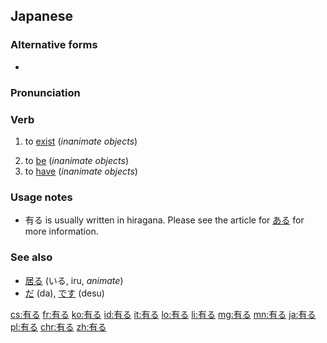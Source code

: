 ==Japanese==
{{ja-kanjitab|あ|sort=ある|yomi=kun}}

===Alternative forms===
* {{l|ja|在る}}

===Pronunciation===
{{ja-pron|ある|acc=a}}

===Verb===
{{ja-verb|ある|type=1|tr=intrans}}

# to [[exist]] (''inanimate objects'')
#: {{ja-usex|テーブルの上に植木鉢が'''あります'''。|^テーブル の うえ に うえきばち が '''あります'''。|There '''is''' a flowerpot on top of the table.}}
# to [[be]] (''inanimate objects'')
# to [[have]] (''inanimate objects'')
#: {{ja-usex|私の学校は花園が'''あります'''。|わたし の がっこう は はなぞの が '''あります'''。|My school '''has''' a flower garden.}}

===Usage notes===
* 有る is usually written in hiragana. Please see the article for [[ある]] for more information.

===See also===
* [[居る]] (いる, iru, ''animate'')
* [[だ]] (da), [[です]] (desu)

[[cs:有る]]
[[fr:有る]]
[[ko:有る]]
[[id:有る]]
[[it:有る]]
[[lo:有る]]
[[li:有る]]
[[mg:有る]]
[[mn:有る]]
[[ja:有る]]
[[pl:有る]]
[[chr:有る]]
[[zh:有る]]